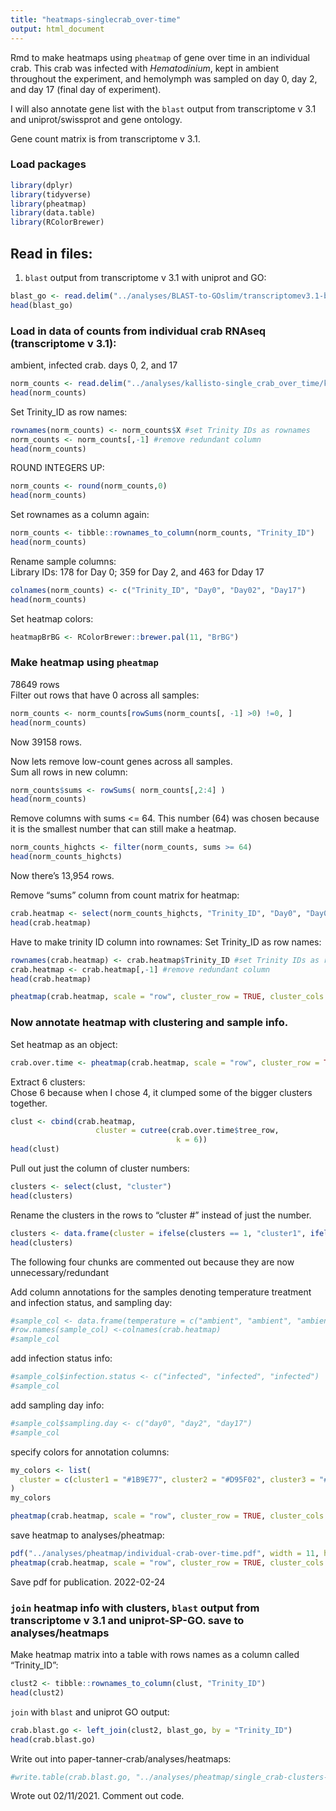 ```yaml
---
title: "heatmaps-singlecrab_over-time"
output: html_document
---
```

Rmd to make heatmaps using `pheatmap` of gene over time in an individual crab. This crab was infected with _Hematodinium_, kept in ambient throughout the experiment, and hemolymph was sampled on day 0, day 2, and day 17 (final day of experiment). 

I will also annotate gene list with the `blast` output from transcriptome v 3.1 and uniprot/swissprot and gene ontology. 

Gene count matrix is from transcriptome v 3.1. 

### Load packages
```r
library(dplyr)
library(tidyverse)
library(pheatmap)
library(data.table)
library(RColorBrewer)
```

## Read in files: 

1. `blast` output from transcriptome v 3.1 with uniprot and GO:
```r
blast_go <- read.delim("../analyses/BLAST-to-GOslim/transcriptomev3.1-blast-uniprotGO.tab", header = TRUE)
head(blast_go)
```

### Load in data of counts from individual crab RNAseq (transcriptome v 3.1): 

ambient, infected crab. days 0, 2, and 17
```r
norm_counts <- read.delim("../analyses/kallisto-single_crab_over_time/kallisto-single-crab.isoform.counts.matrix")
head(norm_counts)
```

Set Trinity_ID as row names:
```r
rownames(norm_counts) <- norm_counts$X #set Trinity IDs as rownames
norm_counts <- norm_counts[,-1] #remove redundant column
head(norm_counts)
```

ROUND INTEGERS UP:
```r
norm_counts <- round(norm_counts,0)
head(norm_counts)
```

Set rownames as a column again:     
```r
norm_counts <- tibble::rownames_to_column(norm_counts, "Trinity_ID")
head(norm_counts)
```

Rename sample columns:     
Library IDs: 178 for Day 0; 359 for Day 2, and 463 for Dday 17
```r
colnames(norm_counts) <- c("Trinity_ID", "Day0", "Day02", "Day17")
head(norm_counts)
```

Set heatmap colors:
```r
heatmapBrBG <- RColorBrewer::brewer.pal(11, "BrBG")
```

### Make heatmap using `pheatmap`
78649 rows      
Filter out rows that have 0 across all samples:
```r
norm_counts <- norm_counts[rowSums(norm_counts[, -1] >0) !=0, ]
head(norm_counts)
```
Now 39158 rows.    

Now lets remove low-count genes across all samples.        
Sum all rows in new column:            
```r
norm_counts$sums <- rowSums( norm_counts[,2:4] )
head(norm_counts)
```

Remove columns with sums <= 64. This number (64) was chosen because it is the smallest number that can still make a heatmap. 
```r
norm_counts_highcts <- filter(norm_counts, sums >= 64)
head(norm_counts_highcts)
```
Now there's 13,954 rows. 

Remove "sums" column from count matrix for heatmap:      
```r
crab.heatmap <- select(norm_counts_highcts, "Trinity_ID", "Day0", "Day02", "Day17")
head(crab.heatmap)
```

Have to make trinity ID column into rownames:
Set Trinity_ID as row names:
```r
rownames(crab.heatmap) <- crab.heatmap$Trinity_ID #set Trinity IDs as rownames
crab.heatmap <- crab.heatmap[,-1] #remove redundant column
head(crab.heatmap)
```

```r
pheatmap(crab.heatmap, scale = "row", cluster_row = TRUE, cluster_cols = FALSE, clustering_distance_rows = "euclidean", clustering_method = "average", show_rownames = FALSE, show_colnames = TRUE, treeheight_col = 80, legend = TRUE, color = heatmapBrBG, fontsize_col = 12, fontsize_row = 12)
```

### Now annotate heatmap with clustering and sample info. 

Set heatmap as an object:
```r
crab.over.time <- pheatmap(crab.heatmap, scale = "row", cluster_row = TRUE, cluster_cols = FALSE, clustering_distance_rows = "euclidean", clustering_method = "average", show_rownames = FALSE, show_colnames = TRUE, treeheight_col = 80, legend = TRUE, color = heatmapBrBG, fontsize_col = 12, fontsize_row = 12)
```

Extract 6 clusters:   
Chose 6 because when I chose 4, it clumped some of the bigger clusters together.
```r
clust <- cbind(crab.heatmap,
                   cluster = cutree(crab.over.time$tree_row,
                                     k = 6))
head(clust)
```

Pull out just the column of cluster numbers:
```r
clusters <- select(clust, "cluster")
head(clusters)
```

Rename the clusters in the rows to "cluster #" instead of just the number. 
```r
clusters <- data.frame(cluster = ifelse(clusters == 1, "cluster1", ifelse(clusters == 2, "cluster2", ifelse(clusters == 3, "cluster3", ifelse(clusters == 4, "cluster4", ifelse(clusters == 5, "cluster5", "cluster6"))))))
head(clusters)
```

The following four chunks are commented out because they are now unnecessary/redundant

Add column annotations for the samples denoting temperature treatment and infection status, and sampling day:
```r
#sample_col <- data.frame(temperature = c("ambient", "ambient", "ambient"))
#row.names(sample_col) <-colnames(crab.heatmap)
#sample_col
```

add infection status info:
```r
#sample_col$infection.status <- c("infected", "infected", "infected")
#sample_col
```

add sampling day info:
```r
#sample_col$sampling.day <- c("day0", "day2", "day17")
#sample_col
```

specify colors for annotation columns:
```r
my_colors <- list(
  cluster = c(cluster1 = "#1B9E77", cluster2 = "#D95F02", cluster3 = "#7570B3", cluster4 = "#E7298A", cluster5 = "#cc4ee0", cluster6 = "#82ed82")
)
my_colors
```


```r
pheatmap(crab.heatmap, scale = "row", cluster_row = TRUE, cluster_cols = FALSE, clustering_distance_rows = "euclidean", clustering_method = "average", annotation_colors = my_colors, annotation_row = clusters, show_rownames = FALSE, show_colnames = TRUE, treeheight_col = 150, legend = TRUE, color = heatmapBrBG, fontsize_col = 12, fontsize_row = 12)
```

save heatmap to analyses/pheatmap:
```r
pdf("../analyses/pheatmap/individual-crab-over-time.pdf", width = 11, height = 8.5)
pheatmap(crab.heatmap, scale = "row", cluster_row = TRUE, cluster_cols = FALSE, clustering_distance_rows = "euclidean", clustering_method = "average", annotation_colors = my_colors, annotation_row = clusters, show_rownames = FALSE, show_colnames = TRUE, treeheight_col = 80, legend = TRUE, color = heatmapBrBG, fontsize_col = 12, fontsize_row = 12)
```
Save pdf for publication. 2022-02-24

### `join` heatmap info with clusters, `blast` output from transcriptome v 3.1 and uniprot-SP-GO. save to analyses/heatmaps

Make heatmap matrix into a table with rows names as a column called "Trinity_ID":
```r
clust2 <- tibble::rownames_to_column(clust, "Trinity_ID")
head(clust2)
```

`join` with `blast` and uniprot GO output:
```r
crab.blast.go <- left_join(clust2, blast_go, by = "Trinity_ID")
head(crab.blast.go)
```

Write out into paper-tanner-crab/analyses/heatmaps:
```r
#write.table(crab.blast.go, "../analyses/pheatmap/single_crab-clusters-blast-GO.tab", sep = '\t', quote = FALSE, row.names = FALSE)
```
Wrote out 02/11/2021. Comment out code. 




